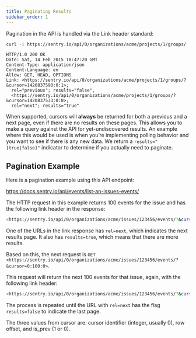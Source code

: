 ```yaml
---
title: Paginating Results
sidebar_order: 1
---
```


Pagination in the API is handled via the Link header standard:

```bash
curl -i https://sentry.io/api/0/organizations/acme/projects/1/groups/
```

```http
HTTP/1.0 200 OK
Date: Sat, 14 Feb 2015 18:47:20 GMT
Content-Type: application/json
Content-Language: en
Allow: GET, HEAD, OPTIONS
Link: <https://sentry.io/api/0/organizations/acme/projects/1/groups/?&cursor=1420837590:0:1>;
  rel="previous"; results="false",
  <https://sentry.io/api/0/organizations/acme/projects/1/groups/?&cursor=1420837533:0:0>;
  rel="next"; results="true"
```

When supported, cursors will **always** be returned for both a previous and a next page, even if there are no results on these pages. This allows you to make a query against the API for yet-undiscovered results. An example where this would be used is when you’re implementing polling behavior and you want to see if there is any new data. We return a `results="[true|false]"` indicator to determine if you actually need to paginate.

## Pagination Example

Here is a pagination example using this API endpoint:

https://docs.sentry.io/api/events/list-an-issues-events/

The HTTP request in this example returns 100 events for the issue and has the following link header in the response:

```bash {tabTitle:Http}
<https://sentry.io/api/0/organizations/acme/issues/123456/events/?&cursor=0:0:1>; rel="previous"; results="false"; cursor="0:0:1", <https://sentry.io/api/0/organizations/acme/issues/123456/events/?&cursor=0:100:0>; rel="next"; results="true"; cursor="0:100:0"
```

One of the URLs in the link response has `rel=next`, which indicates the next results page. It also has `results=true`, which means that there are more results.

Based on this, the next request is `GET <https://sentry.io/api/0/organizations/acme/issues/123456/events/?&cursor=0:100:0>`.

This request will return the next 100 events for that issue, again, with the following link header:

```bash {tabTitle:Http}
<https://sentry.io/api/0/organizations/acme/issues/123456/events/?&cursor=0:0:1>; rel="previous"; results="true"; cursor="0:0:1", <https://sentry.io/api/0/organizations/acme/issues/123456/events/?&cursor=0:200:0>; rel="next"; results="true"; cursor="0:200:0"
```

The process is repeated until the URL with `rel=next` has the flag `results=false` to indicate the last page.

The three values from cursor are: cursor identifier (integer, usually 0), row offset, and is_prev (1 or 0).
